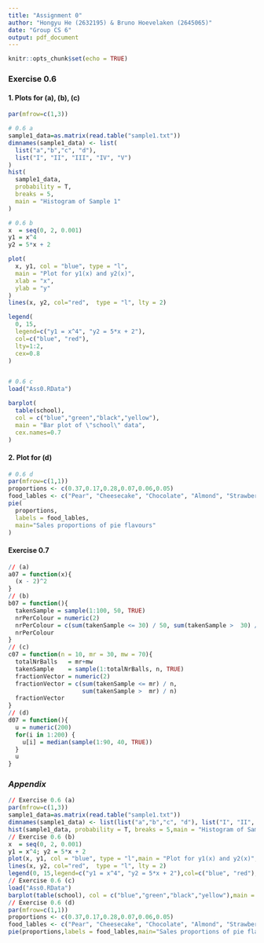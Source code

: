 ```yaml
---
title: "Assignment 0"
author: "Hongyu He (2632195) & Bruno Hoevelaken (2645065)"
date: "Group CS 6"
output: pdf_document
---
```

```r
knitr::opts_chunk$set(echo = TRUE)
```
### Exercise 0.6
#### 1. Plots for (a), (b), (c)
```r
par(mfrow=c(1,3))

# 0.6 a
sample1_data=as.matrix(read.table("sample1.txt"))
dimnames(sample1_data) <- list(
  list("a","b","c", "d"), 
  list("I", "II", "III", "IV", "V")
)
hist(
  sample1_data, 
  probability = T, 
  breaks = 5,
  main = "Histogram of Sample 1"
)

# 0.6 b
x  = seq(0, 2, 0.001)
y1 = x^4 
y2 = 5*x + 2

plot(
  x, y1, col = "blue", type = "l",
  main = "Plot for y1(x) and y2(x)",
  xlab = "x",
  ylab = "y"
)
lines(x, y2, col="red",  type = "l", lty = 2)

legend(
  0, 15,
  legend=c("y1 = x^4", "y2 = 5*x + 2"),
  col=c("blue", "red"), 
  lty=1:2, 
  cex=0.8
)


# 0.6 c
load("Ass0.RData")

barplot(
  table(school), 
  col = c("blue","green","black","yellow"),
  main = "Bar plot of \"school\" data",
  cex.names=0.7
)
```

#### 2. Plot for (d)
```r
# 0.6 d
par(mfrow=c(1,1))
proportions <- c(0.37,0.17,0.28,0.07,0.06,0.05)
food_lables <- c("Pear", "Cheesecake", "Chocolate", "Almond", "Strawberry", "Other")
pie(
  proportions,
  labels = food_lables,
  main="Sales proportions of pie flavours"
)
```

#### Exercise 0.7
```r
// (a)
a07 = function(x){
  (x - 2)^2
}
// (b)
b07 = function(){
  takenSample = sample(1:100, 50, TRUE)
  nrPerColour = numeric(2)
  nrPerColour = c(sum(takenSample <= 30) / 50, sum(takenSample >  30) / 50)
  nrPerColour
}
// (c)
c07 = function(n = 10, mr = 30, mw = 70){
  totalNrBalls   = mr+mw
  takenSample    = sample(1:totalNrBalls, n, TRUE)
  fractionVector = numeric(2)
  fractionVector = c(sum(takenSample <= mr) / n, 
                     sum(takenSample >  mr) / n)
  fractionVector
}
// (d)
d07 = function(){
  u = numeric(200)
  for(i in 1:200) {
    u[i] = median(sample(1:90, 40, TRUE))
  }
  u
}
```

### *Appendix*
```r
// Exercise 0.6 (a)
par(mfrow=c(1,3))
sample1_data=as.matrix(read.table("sample1.txt"))
dimnames(sample1_data) <- list(list("a","b","c", "d"), list("I", "II", "III", "IV", "V"))
hist(sample1_data, probability = T, breaks = 5,main = "Histogram of Sample 1")
// Exercise 0.6 (b)
x  = seq(0, 2, 0.001)
y1 = x^4; y2 = 5*x + 2
plot(x, y1, col = "blue", type = "l",main = "Plot for y1(x) and y2(x)",xlab = "x",ylab = "y")
lines(x, y2, col="red",  type = "l", lty = 2)
legend(0, 15,legend=c("y1 = x^4", "y2 = 5*x + 2"),col=c("blue", "red"), lty=1:2, cex=0.8)
// Exercise 0.6 (c)
load("Ass0.RData")
barplot(table(school), col = c("blue","green","black","yellow"),main = "Bar plot of \"school\" data")
// Exercise 0.6 (d)
par(mfrow=c(1,1))
proportions <- c(0.37,0.17,0.28,0.07,0.06,0.05)
food_lables <- c("Pear", "Cheesecake", "Chocolate", "Almond", "Strawberry", "Other")
pie(proportions,labels = food_lables,main="Sales proportions of pie flavours")
```
